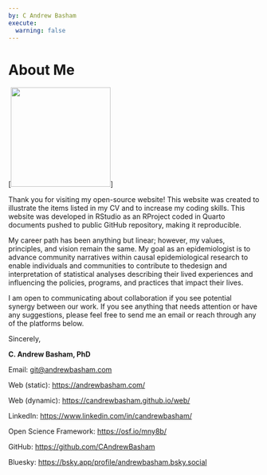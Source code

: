 ```yaml
---
by: C Andrew Basham
execute: 
  warning: false
---
```


# About Me

::: {#fig-headshot}
\[![](images/Basham_headshot.jpg){width="200"}\]
:::

Thank you for visiting my open-source website! This website was created to illustrate the items listed in my CV and to increase my coding skills. This website was developed in RStudio as an RProject coded in Quarto documents pushed to public GitHub repository, making it reproducible.

My career path has been anything but linear; however, my values, principles, and vision remain the same. My goal as an epidemiologist is to advance community narratives within causal epidemiological research to enable individuals and communities to contribute to thedesign and interpretation of statistical analyses describing their lived experiences and influencing the policies, programs, and practices that impact their lives.

I am open to communicating about collaboration if you see potential synergy between our work. If you see anything that needs attention or have any suggestions, please feel free to send me an email or reach through any of the platforms below.

Sincerely,

**C. Andrew Basham, PhD**

Email: [git\@andrewbasham.com](git@andrewbasham.com)

Web (static): <https://andrewbasham.com/> 

Web (dynamic): <https://candrewbasham.github.io/web/> 

LinkedIn: <https://www.linkedin.com/in/candrewbasham/>

Open Science Framework: <https://osf.io/mny8b/> 

GitHub: <https://github.com/CAndrewBasham> 

Bluesky: <https://bsky.app/profile/andrewbasham.bsky.social>  
